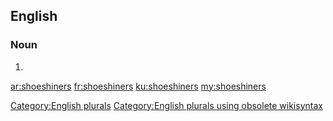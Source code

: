 ==English==

===Noun===
{{head|en}}

# {{plural of|shoeshiner}}

[[Category:English plurals]][[Category:English plurals using obsolete wikisyntax]]

[[ar:shoeshiners]]
[[fr:shoeshiners]]
[[ku:shoeshiners]]
[[my:shoeshiners]]